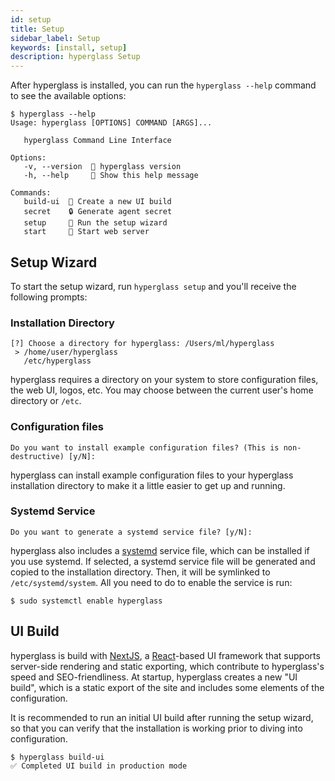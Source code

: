 ```yaml
---
id: setup
title: Setup
sidebar_label: Setup
keywords: [install, setup]
description: hyperglass Setup
---
```



After hyperglass is <Link to="/docs/getting-started">installed</Link>, you can run the `hyperglass --help` command to see the available options:

```shell-session
$ hyperglass --help
Usage: hyperglass [OPTIONS] COMMAND [ARGS]...

   hyperglass Command Line Interface

Options:
   -v, --version  🔢 hyperglass version
   -h, --help     🙏 Show this help message

Commands:
   build-ui  🦋 Create a new UI build
   secret    🔒 Generate agent secret
   setup     🧰 Run the setup wizard
   start     🚀 Start web server
```

## Setup Wizard

To start the setup wizard, run `hyperglass setup` and you'll receive the following prompts:

### Installation Directory

```shell-session
[?] Choose a directory for hyperglass: /Users/ml/hyperglass
 > /home/user/hyperglass
   /etc/hyperglass
```

hyperglass requires a directory on your system to store configuration files, the web UI, logos, etc. You may choose between the current user's home directory or `/etc`.

### Configuration files

```shell-session
Do you want to install example configuration files? (This is non-destructive) [y/N]:
```

hyperglass can install example configuration files to your hyperglass installation directory to make it a little easier to get up and running.

### Systemd Service

```shell-session
Do you want to generate a systemd service file? [y/N]:
```

hyperglass also includes a [systemd](https://systemd.io/) service file, which can be installed if you use systemd. If selected, a systemd service file will be generated and copied to the installation directory. Then, it will be symlinked to `/etc/systemd/system`. All you need to do to enable the service is run:

```shell-session
$ sudo systemctl enable hyperglass
```

## UI Build

hyperglass is build with [NextJS](https://nextjs.org/), a [React](https://reactjs.org/)-based UI framework that supports server-side rendering and static exporting, which contribute to hyperglass's speed and SEO-friendliness. At startup, hyperglass creates a new "UI build", which is a static export of the site and includes some elements of the <Link to="/docs/configuration">configuration</Link>.

It is recommended to run an initial UI build after running the setup wizard, so that you can verify that the installation is working prior to diving into configuration.

```shell-session
$ hyperglass build-ui
✅ Completed UI build in production mode
```
